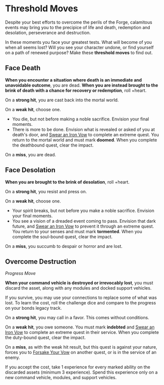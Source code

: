 
# Threshold Moves

Despite your best efforts to overcome the perils of the Forge, calamitous events may bring you to the precipice of life and death, redemption and desolation, perseverance and destruction.

In these moments you face your greatest tests. What will become of you when all seems lost? Will you see your character undone, or find yourself on a path of renewed purpose? Make these **threshold moves** to find out.

## Face Death

**When you encounter a situation where death is an immediate and unavoidable outcome**, you are dead. **When you are instead brought to the brink of death with a chance for recovery or redemption**, roll +heart.

On a **strong hit**, you are cast back into the mortal world.

On a **weak hit**, choose one.

  * You die, but not before making a noble sacrifice. Envision your final moments.
  * There is more to be done. Envision what is revealed or asked of you at death's door, and [Swear an Iron Vow](Starforged/Moves/Quest/Swear_an_Iron_Vow) to complete an extreme quest. You return to the mortal world and must mark **doomed**. When you complete the deathbound quest, clear the impact.

On a **miss**, you are dead.

## Face Desolation

**When you are brought to the brink of desolation**, roll +heart.

On a **strong hit**, you resist and press on.

On a **weak hit**, choose one.

  * Your spirit breaks, but not before you make a noble sacrifice. Envision your final moments.
  * You see a vision of a dreaded event coming to pass. Envision that dark future, and [Swear an Iron Vow](Starforged/Moves/Quest/Swear_an_Iron_Vow) to prevent it through an extreme quest. You return to your senses and must mark **tormented**. When you complete the soul-bound quest, clear the impact.

On a **miss**, you succumb to despair or horror and are lost.

## Overcome Destruction

*Progress Move*

**When your command vehicle is destroyed or irrevocably lost**, you must discard the asset, along with any modules and docked support vehicles.

If you survive, you may use your connections to replace some of what was lost. To learn the cost, roll the challenge dice and compare to the progress on your bonds legacy track.

On a **strong hit**, you may call in a favor. This comes without conditions.

On a **weak hit**, you owe someone. You must mark **indebted** and [Swear an Iron Vow](Starforged/Moves/Quest/Swear_an_Iron_Vow) to complete an extreme quest in their service. When you complete the duty-bound quest, clear the impact.

On a **miss**, as with the weak hit result, but this quest is against your nature, forces you to [Forsake Your Vow](Starforged/Moves/Quest/Forsake_Your_Vow) on another quest, or is in the service of an enemy.

If you accept the cost, take 1 experience for every marked ability on the discarded assets (minimum 3 experience). Spend this experience only on a new command vehicle, modules, and support vehicles.
